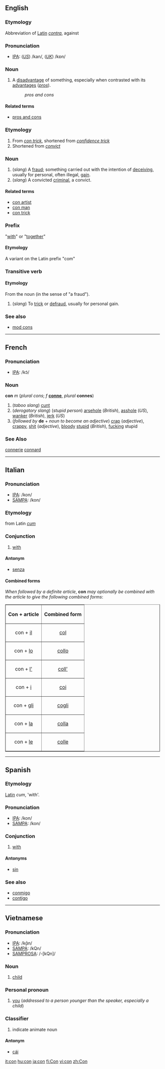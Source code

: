 ==English==

===Etymology===
Abbreviation of [[Latin]] ''[[contra]]'', against

=== Pronunciation ===
*[[w:IPA|IPA]]: (''[[w:American English|US]]'') /kan/, (''[[w:British English|UK]]'') /kɒn/

=== Noun===
#A [[disadvantage]] of something, especially when contrasted with its [[advantage]]s (''[[pro]]s'').
#:''pros and cons''

====Related terms====
*[[pros and cons]]

===Etymology===
#From ''[[con trick]]'', shortened from ''[[confidence trick]]''
#Shortened from ''[[convict]]''

===Noun===
#(''slang'') A [[fraud]]; something carried out with the intention of [[deceive|deceiving]], usually for personal, often illegal, [[gain]].
#(''slang'') A convicted [[criminal]], a convict.

====Related terms====
*[[con artist]]
*[[con man]]
*[[con trick]]

===Prefix===
"[[with]]" or "[[together]]" 
====Etymology====
A variant on the Latin prefix "com"

===Transitive verb ===
====Etymology====
From the noun (in the sense of "a fraud").

#(''slang'') To [[trick]] or [[defraud]], usually for personal gain.

===See also===
*[[mod cons]]

----

==French==
===Pronunciation===
*[[International Phonetic Alphabet|IPA]]: /kɔ̃/


===Noun===
'''con''' ''m'' (''plural'' ''cons''; ''f'' '''[[conne]]''', ''plural'' '''connes''')
#(''taboo slang'') [[cunt]]
#(''derogatory slang'') (''stupid person'') [[arsehole]] (''British''), [[asshole]] (''US''), [[wanker]] (''British''), [[jerk]] (''US'')
#(''followed by'' '''de''' + ''noun to become an adjective'') [[crap]] (''adjective''), [[crappy]], [[shit]] (''adjective''), [[bloody]] [[stupid]] (''British''), [[fucking]] stupid
===See Also===
[[connerie]]
[[connard]]
----

==Italian==
===Pronunciation===
*[[w:IPA|IPA]]: /kon/
*[[w:SAMPA|SAMPA]]: /kon/

===Etymology===
from Latin ''[[cum]]''

===Conjunction===
#[[with]]

====Antonym====
*[[senza]]

====Combined forms====
''When followed by a definite article'', '''con''' ''may optionally be combined with the article to give the following combined forms'':

<table border="1" align="center" cellpadding="5">
<tr><th>Con + article<th>Combined form</tr>
<tr><td align="center">con + [[il#Italian|il]]<td align="center">[[col#Italian|col]]</tr>
<tr><td align="center">con + [[lo#Italian|lo]]<td align="center">[[collo#Italian|collo]]</tr>
<tr><td align="center">con + [[l'#Italian|l']]<td align="center">[[coll']]</tr>
<tr><td align="center">con + [[i#Italian|i]]<td align="center">[[coi]]</tr>
<tr><td align="center">con + [[gli]]<td align="center">[[cogli]]</tr>
<tr><td align="center">con + [[la#Italian|la]]<td align="center">[[colla#Italian|colla]]</tr>
<tr><td align="center">con + [[le#Italian|le]]<td align="center">[[colle#Italian|colle]]</tr>
</table>

----

==Spanish==
===Etymology===
[[Latin]] ''cum'', 'with'.

===Pronunciation===
*[[w:IPA|IPA]]: /kon/
*[[w:SAMPA|SAMPA]]: /kon/

===Conjunction===
#[[with]]

====Antonyms====
*[[sin]]

===See also===
*[[conmigo]]
*[[contigo]]

----
==Vietnamese==
===Pronunciation===
*[[w:IPA|IPA]]: /k̬ɑ̄n/
*[[w:SAMPA|SAMPA]]: /kQn/
*[[w:SAMPROSA|SAMPROSA]]: /-[kQn]/

===Noun===
#[[child]]

===Personal pronoun===
#[[you]] (''addressed to a person younger than the speaker, especially a child'')

===Classifier===

# indicate animate noun

====Antonym====
*[[cái]]

[[it:con]]
[[hu:con]]
[[ja:con]]
[[fi:Con]]
[[vi:con]]
[[zh:Con]]